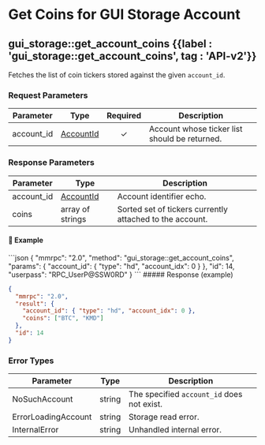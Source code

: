 
# Get Coins for GUI Storage Account

## gui\_storage::get\_account\_coins {{label : 'gui_storage::get_account_coins', tag : 'API-v2'}}

Fetches the list of coin tickers stored against the given `account_id`.

### Request Parameters

| Parameter   | Type                                                                         | Required | Description                                   |
| ----------- | ---------------------------------------------------------------------------- | :------: | --------------------------------------------- |
| account\_id | [AccountId](/komodo-defi-framework/api/common_structures/wallet/#account-id) |     ✓    | Account whose ticker list should be returned. |

### Response Parameters

| Parameter   | Type                                                                         | Description                                              |
| ----------- | ---------------------------------------------------------------------------- | -------------------------------------------------------- |
| account\_id | [AccountId](/komodo-defi-framework/api/common_structures/wallet/#account-id) | Account identifier echo.                                 |
| coins       | array of strings                                                             | Sorted set of tickers currently attached to the account. |

#### 📌 Example

<CodeGroup title="get_account_coins" tag="POST" label="gui_storage::get_account_coins" mm2MethodDecorate="true">
  ```json
  {
    "mmrpc": "2.0",
    "method": "gui_storage::get_account_coins",
    "params": {
      "account_id": {
        "type": "hd",
        "account_idx": 0
      }
    },
    "id": 14,
    "userpass": "RPC_UserP@SSW0RD"
  }
  ```
</CodeGroup>

<CollapsibleSection expandedText="Hide Response" collapsedText="Show Response">
  ##### Response (example)

  ```json
  {
    "mmrpc": "2.0",
    "result": {
      "account_id": { "type": "hd", "account_idx": 0 },
      "coins": ["BTC", "KMD"]
    },
    "id": 14
  }
  ```
</CollapsibleSection>

### Error Types

| Parameter           | Type   | Description                                |
| ------------------- | ------ | ------------------------------------------ |
| NoSuchAccount       | string | The specified `account_id` does not exist. |
| ErrorLoadingAccount | string | Storage read error.                        |
| InternalError       | string | Unhandled internal error.                  |

